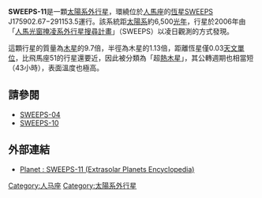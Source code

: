 '''SWEEPS-11'''是一顆[[太陽系外行星|太陽系外行星]]，環繞位於[[人馬座|人馬座]]的[[恆星|恆星]]SWEEPS J175902.67−291153.5運行。該系統距[[太陽系|太陽系]]約6,500[[光年|光年]]，行星於2006年由「[[人馬光窗掩凌系外行星搜尋計畫|人馬光窗掩凌系外行星搜尋計畫]]」（SWEEPS）以凌日觀測的方式發現。

這顆行星的質量為[[木星|木星]]的9.7倍，半徑為木星的1.13倍，距離恆星僅0.03[[天文單位|天文單位]]，比飛馬座51的行星還要近，因此被分類為「超[[熱木星|熱木星]]」，其公轉週期也相當短（43小時），表面溫度也極高。

== 請參閱 ==
*[[SWEEPS-04|SWEEPS-04]]
*[[SWEEPS-10|SWEEPS-10]]

== 外部連結 ==
*{{en}} [https://web.archive.org/web/20070905035154/http://vo.obspm.fr/exoplanetes/encyclo/planet.php?p1=SWEEPS-11&p2= Planet : SWEEPS-11 (Extrasolar Planets Encyclopedia)]

{{天文小作品}}

[[Category:人马座|Category:人马座]]
[[Category:太陽系外行星|Category:太陽系外行星]]
